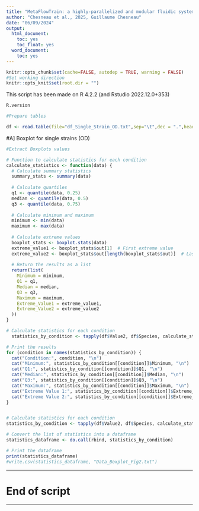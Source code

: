 ```yaml
---
title: "MetaFlowTrain: a highly-parallelized and modular fluidic system to study exometabolite-mediated inter-organismal communication"
author: "Chesneau et al., 2025, Guillaume Chesneau"
date: "06/09/2024"
output:
  html_document:
    toc: yes
    toc_float: yes
  word_document:
    toc: yes
---
```


```r
knitr::opts_chunk$set(cache=FALSE, autodep = TRUE, warning = FALSE)
#Set working direction
knitr::opts_knit$set(root.dir = "") 
```

This script has been made on R 4.2.2 (and Rstudio 2022.12.0+353)
```r
R.version
```


```r
#Prepare tables

df <- read.table(file="df_Single_Strain_OD.txt",sep="\t",dec = ".",header=TRUE)

```


#A] Boxplot for single strains (OD) 


```r
#Extract Boxplots values

# Function to calculate statistics for each condition
calculate_statistics <- function(data) {
  # Calculate summary statistics
  summary_stats <- summary(data)
  
  # Calculate quartiles
  q1 <- quantile(data, 0.25)
  median <- quantile(data, 0.5)
  q3 <- quantile(data, 0.75)
  
  # Calculate minimum and maximum
  minimum <- min(data)
  maximum <- max(data)
  
  # Calculate extreme values
  boxplot_stats <- boxplot.stats(data)
  extreme_value1 <- boxplot_stats$out[1]  # First extreme value
  extreme_value2 <- boxplot_stats$out[length(boxplot_stats$out)]  # Last extreme value
  
  # Return the results as a list
  return(list(
    Minimum = minimum,
    Q1 = q1,
    Median = median,
    Q3 = q3,
    Maximum = maximum,
    Extreme_Value1 = extreme_value1,
    Extreme_Value2 = extreme_value2
  ))
}

# Calculate statistics for each condition
  statistics_by_condition <- tapply(df$Value2, df$Species, calculate_statistics)

# Print the results
for (condition in names(statistics_by_condition)) {
  cat("Condition:", condition, "\n")
  cat("Minimum:", statistics_by_condition[[condition]]$Minimum, "\n")
  cat("Q1:", statistics_by_condition[[condition]]$Q1, "\n")
  cat("Median:", statistics_by_condition[[condition]]$Median, "\n")
  cat("Q3:", statistics_by_condition[[condition]]$Q3, "\n")
  cat("Maximum:", statistics_by_condition[[condition]]$Maximum, "\n")
  cat("Extreme Value 1:", statistics_by_condition[[condition]]$Extreme_Value1, "\n")
  cat("Extreme Value 2:", statistics_by_condition[[condition]]$Extreme_Value2, "\n\n$$")
}


# Calculate statistics for each condition
statistics_by_condition <- tapply(df$Value2, df$Species, calculate_statistics)

# Convert the list of statistics into a dataframe
statistics_dataframe <- do.call(rbind, statistics_by_condition)

# Print the dataframe
print(statistics_dataframe)
#write.csv(statistics_dataframe, "Data_Boxplot_Fig2.txt")
```



*****

# End of script

*****
